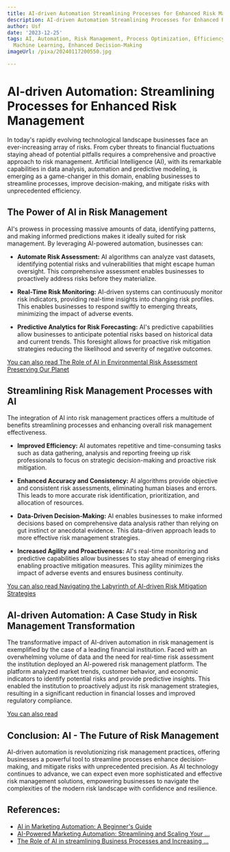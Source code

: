 ```yaml
---
title: AI-driven Automation Streamlining Processes for Enhanced Risk Management
description: AI-driven Automation Streamlining Processes for Enhanced Risk Management
author: Usf
date: '2023-12-25'
tags: AI, Automation, Risk Management, Process Optimization, Efficiency, Data Analysis,
  Machine Learning, Enhanced Decision-Making
imageUrl: /pixa/20240117200550.jpg

---
```

# AI-driven Automation: Streamlining Processes for Enhanced Risk Management

In today's rapidly evolving technological landscape businesses face an ever-increasing array of risks. From cyber threats to financial fluctuations staying ahead of potential pitfalls requires a comprehensive and proactive approach to risk management. Artificial  Intelligence (AI), with its remarkable capabilities in data analysis, automation and predictive modeling, is emerging as a game-changer in this  domain, enabling businesses to streamline processes, improve decision-making, and mitigate risks with unprecedented efficiency.

## The Power of AI in Risk Management

AI's prowess in processing massive amounts of data, identifying patterns, and making  informed predictions makes it ideally suited for  risk management. By leveraging AI-powered automation, businesses can:

*  **Automate Risk Assessment:** AI algorithms can analyze vast  datasets, identifying potential risks  and vulnerabilities that might  escape human oversight. This comprehensive assessment enables businesses to proactively address  risks before  they  materialize.

* **Real-Time Risk Monitoring:**  AI-driven systems can continuously monitor risk indicators, providing real-time insights into changing risk profiles. This enables businesses to  respond swiftly to emerging threats, minimizing the impact of adverse events.

* **Predictive Analytics for Risk Forecasting:** AI's predictive capabilities allow businesses to anticipate potential risks based on  historical data and current trends. This foresight allows  for proactive risk mitigation strategies reducing the likelihood and severity of  negative outcomes.

[You can also read The Role of AI in Environmental Risk Assessment Preserving Our Planet](The%20Role%20of%20AI%20in%20Environmental%20Risk%20Assessment%20Preserving%20Our%20Planet)


## Streamlining Risk Management Processes with AI

The  integration of AI  into risk management practices offers a multitude  of benefits streamlining processes and enhancing  overall risk management effectiveness.

* **Improved Efficiency:** AI automates repetitive and time-consuming tasks such as  data gathering, analysis and reporting freeing up risk professionals to focus  on strategic decision-making and  proactive risk mitigation.

* **Enhanced Accuracy and Consistency:** AI  algorithms provide objective and consistent risk assessments, eliminating human biases and errors. This  leads to more accurate risk identification, prioritization, and allocation of resources.

*  **Data-Driven Decision-Making:** AI enables businesses to  make informed decisions based on comprehensive data analysis rather than  relying on gut instinct or anecdotal  evidence. This data-driven approach leads  to more effective risk management strategies.

* **Increased Agility and Proactiveness:**  AI's real-time monitoring and predictive capabilities allow businesses to stay ahead of  emerging risks enabling  proactive mitigation measures. This agility minimizes the impact of adverse events and ensures business continuity.

[You can also read Navigating  the Labyrinth of AI-driven  Risk Mitigation Strategies](Navigating%20the%20Labyrinth%20of%20AI-driven%20Risk%20Mitigation%20Strategies)


## AI-driven  Automation: A Case Study in Risk  Management Transformation

The transformative impact of AI-driven automation in risk management is exemplified by the case of  a leading financial institution. Faced with an overwhelming volume of data and the need  for  real-time risk assessment the  institution deployed  an AI-powered risk management platform.  The platform analyzed market trends, customer behavior,  and economic indicators to identify potential risks and provide predictive insights. This enabled the institution to proactively adjust its  risk management strategies, resulting in a significant reduction in financial  losses and improved regulatory compliance.

[You can also read ]()


## Conclusion: AI -  The Future of Risk Management

AI-driven automation is revolutionizing risk  management  practices, offering businesses a  powerful tool to streamline processes enhance decision-making, and mitigate risks with unprecedented  precision. As AI  technology continues to advance, we can expect even more sophisticated and effective risk  management solutions, empowering businesses to navigate the complexities of the modern risk landscape with confidence and resilience.

## References:
- [AI in Marketing Automation: A Beginner's Guide](https://www.keywordsearch.com/blog/beginners-guide-to-ai-in-marketing-automation)
- [AI-Powered Marketing Automation: Streamlining and Scaling Your ...](https://www.authoritysolutions.com/articles/ai-powered-marketing-automation-streamlining-and-scaling-your-campaigns-marketing-automation-ai-technology/)
- [The Role of AI in streamlining Business Processes and Increasing ...](https://www.linkedin.com/pulse/role-ai-streamlining-business-processes-increasing-efficiency-nxakf)
